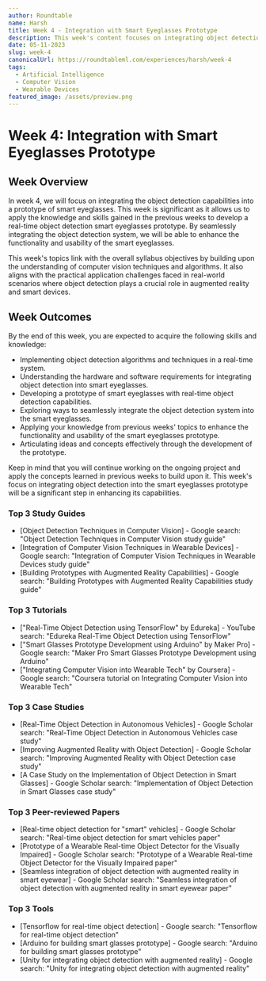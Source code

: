 ```yaml
---
author: Roundtable
name: Harsh
title: Week 4 - Integration with Smart Eyeglasses Prototype
description: This week's content focuses on integrating object detection capabilities into a prototype of smart eyeglasses. It explores the knowledge and skills needed to develop a real-time object detection smart eyeglasses prototype and enhance its functionality and usability.
date: 05-11-2023
slug: week-4
canonicalUrl: https://roundtableml.com/experiences/harsh/week-4
tags:
  - Artificial Intelligence
  - Computer Vision
  - Wearable Devices
featured_image: /assets/preview.png
---
```


# Week 4: Integration with Smart Eyeglasses Prototype

## Week Overview

In week 4, we will focus on integrating the object detection capabilities into a prototype of smart eyeglasses. This week is significant as it allows us to apply the knowledge and skills gained in the previous weeks to develop a real-time object detection smart eyeglasses prototype. By seamlessly integrating the object detection system, we will be able to enhance the functionality and usability of the smart eyeglasses.

This week's topics link with the overall syllabus objectives by building upon the understanding of computer vision techniques and algorithms. It also aligns with the practical application challenges faced in real-world scenarios where object detection plays a crucial role in augmented reality and smart devices.

## Week Outcomes

By the end of this week, you are expected to acquire the following skills and knowledge:

- Implementing object detection algorithms and techniques in a real-time system.
- Understanding the hardware and software requirements for integrating object detection into smart eyeglasses.
- Developing a prototype of smart eyeglasses with real-time object detection capabilities.
- Exploring ways to seamlessly integrate the object detection system into the smart eyeglasses.
- Applying your knowledge from previous weeks' topics to enhance the functionality and usability of the smart eyeglasses prototype.
- Articulating ideas and concepts effectively through the development of the prototype.

Keep in mind that you will continue working on the ongoing project and apply the concepts learned in previous weeks to build upon it. This week's focus on integrating object detection into the smart eyeglasses prototype will be a significant step in enhancing its capabilities.

### Top 3 Study Guides

- [Object Detection Techniques in Computer Vision] - Google search: "Object Detection Techniques in Computer Vision study guide"
- [Integration of Computer Vision Techniques in Wearable Devices] - Google search: "Integration of Computer Vision Techniques in Wearable Devices study guide"
- [Building Prototypes with Augmented Reality Capabilities] - Google search: "Building Prototypes with Augmented Reality Capabilities study guide"

### Top 3 Tutorials

- ["Real-Time Object Detection using TensorFlow" by Edureka] - YouTube search: "Edureka Real-Time Object Detection using TensorFlow"
- ["Smart Glasses Prototype Development using Arduino" by Maker Pro] - Google search: "Maker Pro Smart Glasses Prototype Development using Arduino"
- ["Integrating Computer Vision into Wearable Tech" by Coursera] - Google search: "Coursera tutorial on Integrating Computer Vision into Wearable Tech"

### Top 3 Case Studies

- [Real-Time Object Detection in Autonomous Vehicles] - Google Scholar search: "Real-Time Object Detection in Autonomous Vehicles case study"
- [Improving Augmented Reality with Object Detection] - Google Scholar search: "Improving Augmented Reality with Object Detection case study"
- [A Case Study on the Implementation of Object Detection in Smart Glasses] - Google Scholar search: "Implementation of Object Detection in Smart Glasses case study"

### Top 3 Peer-reviewed Papers

- [Real-time object detection for "smart" vehicles] - Google Scholar search: "Real-time object detection for smart vehicles paper"
- [Prototype of a Wearable Real-time Object Detector for the Visually Impaired] - Google Scholar search: "Prototype of a Wearable Real-time Object Detector for the Visually Impaired paper"
- [Seamless integration of object detection with augmented reality in smart eyewear] - Google Scholar search: "Seamless integration of object detection with augmented reality in smart eyewear paper"

### Top 3 Tools

- [Tensorflow for real-time object detection] - Google search: "Tensorflow for real-time object detection"
- [Arduino for building smart glasses prototype] - Google search: "Arduino for building smart glasses prototype"
- [Unity for integrating object detection with augmented reality] - Google search: "Unity for integrating object detection with augmented reality"
